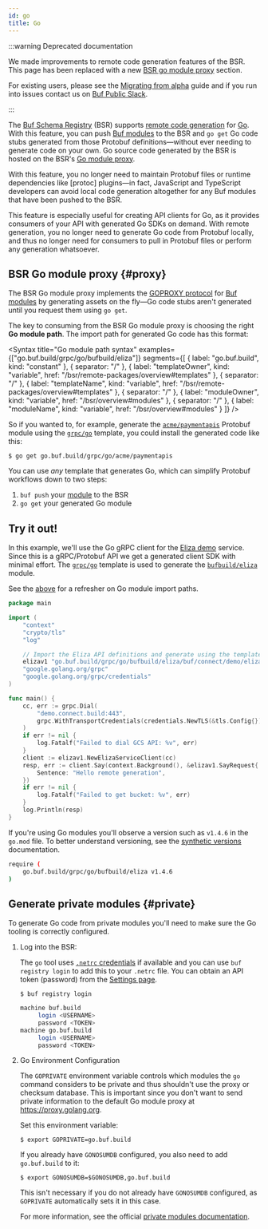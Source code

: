 ```yaml
---
id: go
title: Go
---
```


:::warning Deprecated documentation

We made improvements to remote code generation features of the BSR. This page
has been replaced with a new [BSR go module proxy][go-documentation] section.

For existing users, please see the [Migrating from alpha][migrating-from-alpha]
guide and if you run into issues contact us on [Buf Public
Slack][buf-slack-link].

:::

The [Buf Schema Registry](../../../explanation) (BSR) supports
[remote code generation](./overview.mdx) for [Go]. With this feature, you can
push [Buf modules][modules] to the BSR and `go get` Go code stubs generated from
those Protobuf definitions&mdash;without ever needing to generate code on your
own. Go source code generated by the BSR is hosted on the BSR's
[Go module proxy](#proxy).

With this feature, you no longer need to maintain Protobuf files or runtime
dependencies like [protoc] plugins&mdash;in fact, JavaScript and TypeScript
developers can avoid local code generation altogether for any Buf modules that
have been pushed to the BSR.

This feature is especially useful for creating API clients for Go, as it
provides consumers of your API with generated Go SDKs on demand. With remote
generation, you no longer need to generate Go code from Protobuf locally, and
thus no longer need for consumers to pull in Protobuf files or perform any
generation whatsoever.

## BSR Go module proxy {#proxy}

The BSR Go module proxy implements the [GOPROXY protocol][goproxy] for [Buf
modules][modules] by generating assets on the fly&mdash;Go code stubs aren't
generated until you request them using `go get`.

The key to consuming from the BSR Go module proxy is choosing the right **Go
module path**. The import path for generated Go code has this format:


<Syntax
  title="Go module path syntax"
  examples={["go.buf.build/grpc/go/bufbuild/eliza"]}
  segments={[
    { label: "go.buf.build", kind: "constant" },
    { separator: "/" },
    {
      label: "templateOwner",
      kind: "variable",
      href: "/bsr/remote-packages/overview#templates"
    },
    { separator: "/" },
    {
      label: "templateName",
      kind: "variable",
      href: "/bsr/remote-packages/overview#templates"
    },
    { separator: "/" },
    { label: "moduleOwner", kind: "variable", href: "/bsr/overview#modules" },
    { separator: "/" },
    { label: "moduleName", kind: "variable", href: "/bsr/overview#modules" }
  ]}
/>

So if you wanted to, for example, generate the [`acme/paymentapis`][api]
Protobuf module using the [`grpc/go`][grpc-go] template, you could install the
generated code like this:

```terminal
$ go get go.buf.build/grpc/go/acme/paymentapis
```

You can use _any_ template that generates Go, which can simplify Protobuf
workflows down to two steps:

1. `buf push` your [module][modules] to the BSR
1. `go get` your generated Go module

## Try it out!

In this example, we'll use the Go gRPC client for the [Eliza demo][connect-demo]
service. Since this is a gRPC/Protobuf API we get a generated client SDK with
minimal effort. The [`grpc/go`][grpc-go] template is used to generate the
[`bufbuild/eliza`][eliza-module] module.

See the [above](#proxy) for a refresher on Go module import paths.

```go {9}
package main

import (
	"context"
	"crypto/tls"
	"log"

	// Import the Eliza API definitions and generate using the template grpc/go.
	elizav1 "go.buf.build/grpc/go/bufbuild/eliza/buf/connect/demo/eliza/v1"
	"google.golang.org/grpc"
	"google.golang.org/grpc/credentials"
)

func main() {
	cc, err := grpc.Dial(
		"demo.connect.build:443",
		grpc.WithTransportCredentials(credentials.NewTLS(&tls.Config{})),
	)
	if err != nil {
		log.Fatalf("Failed to dial GCS API: %v", err)
	}
	client := elizav1.NewElizaServiceClient(cc)
	resp, err := client.Say(context.Background(), &elizav1.SayRequest{
		Sentence: "Hello remote generation",
	})
	if err != nil {
		log.Fatalf("Failed to get bucket: %v", err)
	}
	log.Println(resp)
}

```

If you're using Go modules you'll observe a version such as `v1.4.6` in the
`go.mod` file. To better understand versioning, see the
[synthetic versions](overview.mdx#synthetic-versions) documentation.

```sh title="go.mod"
require (
	go.buf.build/grpc/go/bufbuild/eliza v1.4.6
)
```

## Generate private modules {#private}

To generate Go code from private modules you'll need to make sure the Go tooling
is correctly configured.

1. Log into the BSR:

   The `go` tool uses [`.netrc` credentials][netrc] if available and you can use
   `buf registry login` to add this to your `.netrc` file. You can obtain an API
   token (password) from the [Settings page][settings].

   ```terminal
   $ buf registry login
   ```

   ```sh title="~/.netrc"
   machine buf.build
   		login <USERNAME>
   		password <TOKEN>
   machine go.buf.build
   		login <USERNAME>
   		password <TOKEN>
   ```

2. Go Environment Configuration

   The `GOPRIVATE` environment variable controls which modules the `go` command
   considers to be private and thus shouldn't use the proxy or checksum
   database. This is important since you don't want to send private information
   to the default Go module proxy at https://proxy.golang.org.

   Set this environment variable:

   ```terminal
   $ export GOPRIVATE=go.buf.build
   ```

   If you already have `GONOSUMDB` configured, you also need to add
   `go.buf.build` to it:

   ```terminal
   $ export GONOSUMDB=$GONOSUMDB,go.buf.build
   ```

   This isn't necessary if you do not already have `GONOSUMDB` configured, as
   `GOPRIVATE` automatically sets it in this case.

   For more information, see the official [private modules
   documentation][private].

[api]: https://buf.build/acme/paymentapis
[bsr-remote-plugins-overview]: /bsr/remote-packages/overview
[buf-slack-link]: https://buf.build/links/slack
[connect-demo]: https://github.com/bufbuild/connect-demo
[eliza-module]: https://buf.build/bufbuild/eliza/
[go]: https://golang.org
[goproxy]: https://golang.org/ref/mod#goproxy-protocol
[grpc-go]: https://buf.build/grpc/templates/go
[migrating-from-alpha]: /bsr/remote-packages/migrating-from-alpha
[modules]: ../../../bsr/explanation#modules
[netrc]: https://golang.org/ref/mod#private-module-proxy-auth
[private]: https://golang.org/ref/mod#private-modules
[settings]: https://buf.build/settings/user
[storage]: https://cloud.google.com/storageb
[go-documentation]: /bsr/remote-packages/go
